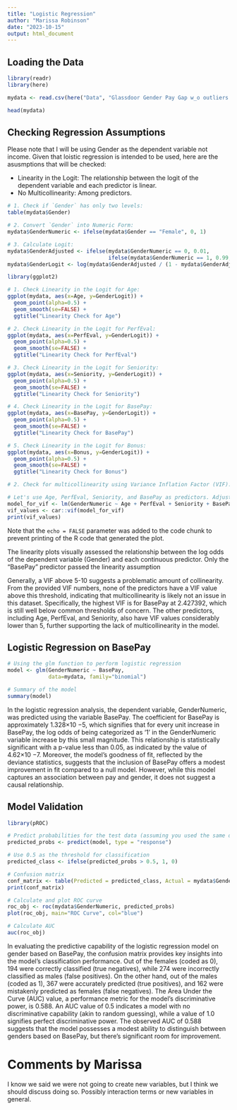 ---
title: "Logistic Regression"
author: "Marissa Robinson"
date: "2023-10-15"
output: html_document
---



## Loading the Data


```{r}
library(readr)
library(here)

mydata <- read.csv(here("Data", "Glassdoor Gender Pay Gap w_o outliers.csv"))

head(mydata)
```

## Checking Regression Assumptions
Please note that I will be using Gender as the dependent variable not income. Given that loistic regression is intended to be used, here are the asusmptions that will be checked:

- Linearity in the Logit: The relationship between the logit of the dependent variable and each predictor is linear.
- No Multicollinearity: Among predictors.


```{r echo=FALSE}
# 1. Check if `Gender` has only two levels:
table(mydata$Gender)

# 2. Convert `Gender` into Numeric Form:
mydata$GenderNumeric <- ifelse(mydata$Gender == "Female", 0, 1)

# 3. Calculate Logit:
mydata$GenderAdjusted <- ifelse(mydata$GenderNumeric == 0, 0.01, 
                                ifelse(mydata$GenderNumeric == 1, 0.99, mydata$GenderNumeric))
mydata$GenderLogit <- log(mydata$GenderAdjusted / (1 - mydata$GenderAdjusted))

library(ggplot2)

# 1. Check Linearity in the Logit for Age:
ggplot(mydata, aes(x=Age, y=GenderLogit)) + 
  geom_point(alpha=0.5) +
  geom_smooth(se=FALSE) +
  ggtitle("Linearity Check for Age")

# 2. Check Linearity in the Logit for PerfEval:
ggplot(mydata, aes(x=PerfEval, y=GenderLogit)) + 
  geom_point(alpha=0.5) +
  geom_smooth(se=FALSE) +
  ggtitle("Linearity Check for PerfEval")

# 3. Check Linearity in the Logit for Seniority:
ggplot(mydata, aes(x=Seniority, y=GenderLogit)) + 
  geom_point(alpha=0.5) +
  geom_smooth(se=FALSE) +
  ggtitle("Linearity Check for Seniority")

# 4. Check Linearity in the Logit for BasePay:
ggplot(mydata, aes(x=BasePay, y=GenderLogit)) + 
  geom_point(alpha=0.5) +
  geom_smooth(se=FALSE) +
  ggtitle("Linearity Check for BasePay")

# 5. Check Linearity in the Logit for Bonus:
ggplot(mydata, aes(x=Bonus, y=GenderLogit)) + 
  geom_point(alpha=0.5) +
  geom_smooth(se=FALSE) +
  ggtitle("Linearity Check for Bonus")

# 2. Check for multicollinearity using Variance Inflation Factor (VIF):

# Let's use Age, PerfEval, Seniority, and BasePay as predictors. Adjust this based on your final model or other predictors you want to include.
model_for_vif <- lm(GenderNumeric ~ Age + PerfEval + Seniority + BasePay, data=mydata)
vif_values <- car::vif(model_for_vif)
print(vif_values)

```
Note that the `echo = FALSE` parameter was added to the code chunk to prevent printing of the R code that generated the plot.

The linearity plots visually assessed the relationship between the log odds of the dependent variable (Gender) and each continuous predictor. Only the "BasePay" predictor passed the linearity assumption


Generally, a VIF above 5-10 suggests a problematic amount of collinearity. From the provided VIF numbers, none of the predictors have a VIF value above this threshold, indicating that multicollinearity is likely not an issue in this dataset. Specifically, the highest VIF is for BasePay at 2.427392, which is still well below common thresholds of concern. The other predictors, including Age, PerfEval, and Seniority, also have VIF values considerably lower than 5, further supporting the lack of multicollinearity in the model.

## Logistic Regression on BasePay

```{r}
# Using the glm function to perform logistic regression
model <- glm(GenderNumeric ~ BasePay, 
             data=mydata, family="binomial")

# Summary of the model
summary(model)
```
In the logistic regression analysis, the dependent variable, GenderNumeric, was predicted using the variable BasePay. The coefficient for BasePay is approximately 1.328×10 −5, which signifies that for every unit increase in BasePay, the log odds of being categorized as '1' in the GenderNumeric variable increase by this small magnitude. This relationship is statistically significant with a p-value less than 0.05, as indicated by the value of 4.62×10 −7. Moreover, the model's goodness of fit, reflected by the deviance statistics, suggests that the inclusion of BasePay offers a modest improvement in fit compared to a null model. However, while this model captures an association between pay and gender, it does not suggest a causal relationship.


## Model Validation 

```{r echo=FALSE}
library(pROC)

# Predict probabilities for the test data (assuming you used the same data for training and testing)
predicted_probs <- predict(model, type = "response")

# Use 0.5 as the threshold for classification
predicted_class <- ifelse(predicted_probs > 0.5, 1, 0)

# Confusion matrix
conf_matrix <- table(Predicted = predicted_class, Actual = mydata$GenderNumeric)
print(conf_matrix)

# Calculate and plot ROC curve
roc_obj <- roc(mydata$GenderNumeric, predicted_probs)
plot(roc_obj, main="ROC Curve", col="blue")

# Calculate AUC
auc(roc_obj)
```

In evaluating the predictive capability of the logistic regression model on gender based on BasePay, the confusion matrix provides key insights into the model's classification performance. Out of the females (coded as 0), 194 were correctly classified (true negatives), while 274 were incorrectly classified as males (false positives). On the other hand, out of the males (coded as 1), 367 were accurately predicted (true positives), and 162 were mistakenly predicted as females (false negatives). The Area Under the Curve (AUC) value, a performance metric for the model's discriminative power, is 0.588. An AUC value of 0.5 indicates a model with no discriminative capability (akin to random guessing), while a value of 1.0 signifies perfect discriminative power. The observed AUC of 0.588 suggests that the model possesses a modest ability to distinguish between genders based on BasePay, but there's significant room for improvement.

# Comments by Marissa
I know we said we were not going to create new variables, but I think we should discuss doing so. Possibly interaction terms or new variables in general. 